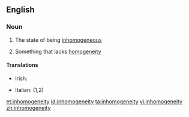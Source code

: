 ==English==

===Noun===
{{en-noun|inhomogeneities|-}}

# {{uncountable}} The state of being [[inhomogeneous]]
# {{countable}} Something that lacks [[homogeneity]]

====Translations====
{{trans-top}}
* Irish: {{t-|ga|neamh-aonchineálacht|f}}
{{trans-mid}}
* Italian: {{t-|it|disomogeneità|f}} (1,2)
{{trans-bottom}}

[[et:inhomogeneity]]
[[id:inhomogeneity]]
[[ta:inhomogeneity]]
[[vi:inhomogeneity]]
[[zh:inhomogeneity]]